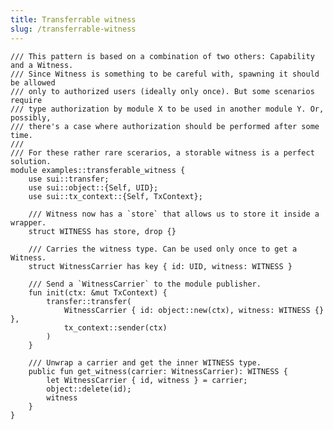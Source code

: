 ```yaml
---
title: Transferrable witness
slug: /transferrable-witness
---
```


```sui-move
/// This pattern is based on a combination of two others: Capability and a Witness.
/// Since Witness is something to be careful with, spawning it should be allowed
/// only to authorized users (ideally only once). But some scenarios require
/// type authorization by module X to be used in another module Y. Or, possibly,
/// there's a case where authorization should be performed after some time.
///
/// For these rather rare scerarios, a storable witness is a perfect solution.
module examples::transferable_witness {
    use sui::transfer;
    use sui::object::{Self, UID};
    use sui::tx_context::{Self, TxContext};

    /// Witness now has a `store` that allows us to store it inside a wrapper.
    struct WITNESS has store, drop {}

    /// Carries the witness type. Can be used only once to get a Witness.
    struct WitnessCarrier has key { id: UID, witness: WITNESS }

    /// Send a `WitnessCarrier` to the module publisher.
    fun init(ctx: &mut TxContext) {
        transfer::transfer(
            WitnessCarrier { id: object::new(ctx), witness: WITNESS {} },
            tx_context::sender(ctx)
        )
    }

    /// Unwrap a carrier and get the inner WITNESS type.
    public fun get_witness(carrier: WitnessCarrier): WITNESS {
        let WitnessCarrier { id, witness } = carrier;
        object::delete(id);
        witness
    }
}
```

